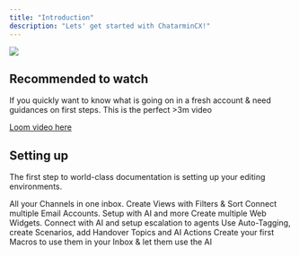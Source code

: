 ```yaml
---
title: "Introduction"
description: "Lets' get started with ChatarminCX!"
---
```


![](/images/hero-doc.png)

## Recommended to watch

If you quickly want to know what is going on in a fresh account & need guidances on first steps. This is the perfect >3m video

[Loom video here](https://www.loom.com/share/6b32005770ba4a78b5655fdc36941fa2?sid=0261bede-b9b9-48aa-8030-2dddd74c555f)

## Setting up

The first step to world-class documentation is setting up your editing environments.

<CardGroup cols={2}>
  <Card title="Inbox" icon="inbox" href="/inbox/intro">
    All your Channels in one inbox. Create Views with Filters & Sort
  </Card>

  <Card title="Email" icon="envelope" href="/channels/email/intro">
    Connect multiple Email Accounts. Setup with AI and more
  </Card>

  <Card title="Web Widget" icon="comment" href="/channels/web/intro">
    Create multiple Web Widgets. Connect with AI and setup escalation to agents
  </Card>

  <Card title="AI" icon="sparkles" href="/ai/intro">
    Use Auto-Tagging, create Scenarios, add Handover Topics and AI Actions
  </Card>

  <Card title="Macros" icon="command" href="/macros/intro">
    Create your first Macros to use them in your Inbox & let them use the AI
  </Card>
</CardGroup>